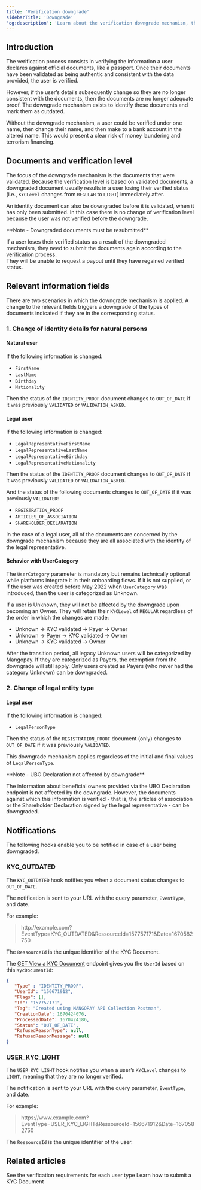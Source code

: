 ```yaml
---
title: 'Verification downgrade'
sidebarTitle: 'Downgrade'
'og:description': 'Learn about the verification downgrade mechanism, the scenarios triggering a downgrade, and hook notifications for changes.'  
---
```

  
  

## Introduction  

The verification process consists in verifying the information a user declares against official documents, like a passport. Once their documents have been validated as being authentic and consistent with the data provided, the user is verified.  

However, if the user’s details subsequently change so they are no longer consistent with the documents, then the documents are no longer adequate proof. The downgrade mechanism exists to identify these documents and mark them as outdated.  

Without the downgrade mechanism, a user could be verified under one name, then change their name, and then make <Payout content="payouts" /> to a bank account in the altered name. This would present a clear risk of money laundering and terrorism financing.  

## Documents and verification level  

The focus of the downgrade mechanism is the documents that were validated. Because the verification level is based on validated documents, a downgraded document usually results in a user losing their verified status (i.e., `KYCLevel` changes from `REGULAR` to `LIGHT`) immediately after.  

An identity document can also be downgraded before it is validated, when it has only been submitted. In this case there is no change of verification level because the user was not verified before the downgrade.  

<Note>  
**Note - Downgraded documents must be resubmitted** 
  
If a user loses their verified status as a result of the downgraded mechanism, they need to submit the documents again according to the verification process.  
They will be unable to request a payout until they have regained verified status.  
</Note>  

## Relevant information fields  

There are two scenarios in which the downgrade mechanism is applied. A change to the relevant fields triggers a downgrade of the types of documents indicated if they are in the corresponding status.  

### 1. Change of identity details for natural persons  

#### Natural user  

If the following information is changed:  
- `FirstName`  
- `LastName`  
- `Birthday`  
- `Nationality`  

Then the status of the `IDENTITY_PROOF` document changes to `OUT_OF_DATE` if it was previously `VALIDATED` or `VALIDATION_ASKED`.  

#### Legal user  

If the following information is changed:  
- `LegalRepresentativeFirstName`  
- `LegalRepresentativeLastName`  
- `LegalRepresentativeBirthday`  
- `LegalRepresentativeNationality`  

Then the status of the `IDENTITY_PROOF` document changes to `OUT_OF_DATE` if it was previously `VALIDATED` or `VALIDATION_ASKED`.  

And the status of the following documents changes to `OUT_OF_DATE` if it was previously `VALIDATED`:  
- `REGISTRATION_PROOF`  
- `ARTICLES_OF_ASSOCIATION`  
- `SHAREHOLDER_DECLARATION`  

In the case of a legal user, all of the documents are concerned by the downgrade mechanism because they are all associated with the identity of the legal representative.  

#### Behavior with UserCategory  

The `UserCategory` parameter is mandatory but remains technically optional while platforms integrate it in their onboarding flows. If it is not supplied, or if the user was created before May 2022 when `UserCategory` was introduced, then the user is categorized as Unknown.  

If a user is Unknown, they will not be affected by the downgrade upon becoming an Owner. They will retain their `KYCLevel` of `REGULAR` regardless of the order in which the changes are made:  
- Unknown → KYC validated → Payer → Owner  
- Unknown → Payer → KYC validated → Owner  
- Unknown → KYC validated → Owner  

After the transition period, all legacy Unknown users will be categorized by Mangopay. If they are categorized as Payers, the exemption from the downgrade will still apply. Only users created as Payers (who never had the category Unknown) can be downgraded.  

### 2. Change of legal entity type  

#### Legal user  

If the following information is changed:  
- `LegalPersonType`  

Then the status of the `REGISTRATION_PROOF` document (only) changes to `OUT_OF_DATE` if it was previously `VALIDATED`.  

This downgrade mechanism applies regardless of the initial and final values of `LegalPersonType`.  

<Note>  
**Note - UBO Declaration not affected by downgrade** 
  
The information about beneficial owners provided via the UBO Declaration endpoint is not affected by the downgrade. However, the documents against which this information is verified - that is, the articles of association or the Shareholder Declaration signed by the legal representative - can be downgraded.  
</Note>  

## Notifications  

The following hooks enable you to be notified in case of a user being downgraded.  

### KYC_OUTDATED  

The `KYC_OUTDATED` hook notifies you when a document status changes to `OUT_OF_DATE`.  

The notification is sent to your URL with the query parameter, `EventType`, and date.  

For example:

> http<span>://</span>example.com?EventType=KYC_OUTDATED&RessourceId=157757171&Date=1670582750

The `RessourceId` is the unique identifier of the KYC Document.  

The <a href="/api-reference/kyc-documents/kyc-document-object">GET View a KYC Document</a> endpoint gives you the `UserId` based on this `KycDocumentId`: 

```json Response example to obtain the UserId
{
   "Type" : "IDENTITY_PROOF",
   "UserId": "156671912",
   "Flags": [],
   "Id": "157757171",
   "Tag": "Created using MANGOPAY API Collection Postman",
   "CreationDate": 1670424076,
   "ProcessedDate": 1670424186,
   "Status": "OUT_OF_DATE",
   "RefusedReasonType": null,
   "RefusedReasonMessage": null
}
```  

### USER_KYC_LIGHT  

The `USER_KYC_LIGHT` hook notifies you when a user’s `KYCLevel` changes to `LIGHT`, meaning that they are no longer verified.  

The notification is sent to your URL with the query parameter, `EventType`, and date.  

For example:

> https<span>://www</span>.example.com?EventType=USER_KYC_LIGHT&RessourceId=156671912&Date=1670582750

The `RessourceId` is the unique identifier of the user.  

## Related articles  

<CardGroup col={2}>
   <Card title="Guide" href="/guides/users/verification/requirements">
   See the verification requirements for each user type
   </Card>  
   <Card title="How to" href="/guides/users/verification/documents/submission/how-to">
   Learn how to submit a KYC Document
   </Card>
</CardGroup>